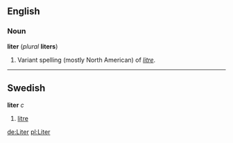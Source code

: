 ==English==
===Noun===
'''liter''' (''plural'' '''liters''')

#Variant spelling (mostly North American) of ''[[litre]]''.

----
==Swedish==
'''liter''' ''c''

#[[litre]]

[[de:Liter]]
[[pl:Liter]]
